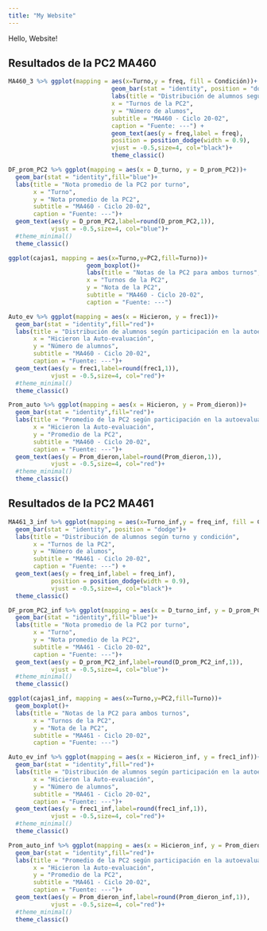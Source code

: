 ```yaml
---
title: "My Website"
---
```


Hello, Website!

## Resultados de la PC2 MA460

```r
MA460_3 %>% ggplot(mapping = aes(x=Turno,y = freq, fill = Condición))+
                             geom_bar(stat = "identity", position = "dodge")+
                             labs(title = "Distribución de alumnos según turno y condición",
                             x = "Turnos de la PC2",
                             y = "Número de alumos",
                             subtitle = "MA460 - Ciclo 20-02",
                             caption = "Fuente: ---") +
                             geom_text(aes(y = freq,label = freq),
                             position = position_dodge(width = 0.9),
                             vjust = -0.5,size=4, col="black")+
                             theme_classic()
```

```r
DF_prom_PC2 %>% ggplot(mapping = aes(x = D_turno, y = D_prom_PC2))+
  geom_bar(stat = "identity",fill="blue")+
  labs(title = "Nota promedio de la PC2 por turno",
       x = "Turno",
       y = "Nota promedio de la PC2",
       subtitle = "MA460 - Ciclo 20-02",
       caption = "Fuente: ---")+
  geom_text(aes(y = D_prom_PC2,label=round(D_prom_PC2,1)),
            vjust = -0.5,size=4, col="blue")+
  #theme_minimal()    
  theme_classic()
```

```r
ggplot(cajas1, mapping = aes(x=Turno,y=PC2,fill=Turno))+
                      geom_boxplot()+
                      labs(title = "Notas de la PC2 para ambos turnos",
                      x = "Turnos de la PC2",
                      y = "Nota de la PC2",
                      subtitle = "MA460 - Ciclo 20-02",
                      caption = "Fuente: ---")
```

```r
Auto_ev %>% ggplot(mapping = aes(x = Hicieron, y = frec1))+
  geom_bar(stat = "identity",fill="red")+
  labs(title = "Distribución de alumnos según participación en la autoevaluación de la PC2",
       x = "Hicieron la Auto-evaluación",
       y = "Número de alumnos",
       subtitle = "MA460 - Ciclo 20-02",
       caption = "Fuente: ---")+
  geom_text(aes(y = frec1,label=round(frec1,1)), 
            vjust = -0.5,size=4, col="red")+
  #theme_minimal()    
  theme_classic()
```

```r
Prom_auto %>% ggplot(mapping = aes(x = Hicieron, y = Prom_dieron))+
  geom_bar(stat = "identity",fill="red")+
  labs(title = "Promedio de la PC2 según participación en la autoevaluación de la PC2",
       x = "Hicieron la Auto-evaluación",
       y = "Promedio de la PC2",
       subtitle = "MA460 - Ciclo 20-02",
       caption = "Fuente: ---")+
  geom_text(aes(y = Prom_dieron,label=round(Prom_dieron,1)), 
            vjust = -0.5,size=4, col="red")+
  #theme_minimal()    
  theme_classic()
```

## Resultados de la PC2 MA461

```r
MA461_3_inf %>% ggplot(mapping = aes(x=Turno_inf,y = freq_inf, fill = Condición_inf))+
  geom_bar(stat = "identity", position = "dodge")+
  labs(title = "Distribución de alumnos según turno y condición",
       x = "Turnos de la PC2",
       y = "Número de alumos",
       subtitle = "MA461 - Ciclo 20-02",
       caption = "Fuente: ---") +
  geom_text(aes(y = freq_inf,label = freq_inf),
            position = position_dodge(width = 0.9),
            vjust = -0.5,size=4, col="black")+
  theme_classic()
```

```r
DF_prom_PC2_inf %>% ggplot(mapping = aes(x = D_turno_inf, y = D_prom_PC2_inf))+
  geom_bar(stat = "identity",fill="blue")+
  labs(title = "Nota promedio de la PC2 por turno",
       x = "Turno",
       y = "Nota promedio de la PC2",
       subtitle = "MA461 - Ciclo 20-02",
       caption = "Fuente: ---")+
  geom_text(aes(y = D_prom_PC2_inf,label=round(D_prom_PC2_inf,1)),
            vjust = -0.5,size=4, col="blue")+
  #theme_minimal()    
  theme_classic()

```

```r
ggplot(cajas1_inf, mapping = aes(x=Turno,y=PC2,fill=Turno))+
  geom_boxplot()+
  labs(title = "Notas de la PC2 para ambos turnos",
       x = "Turnos de la PC2",
       y = "Nota de la PC2",
       subtitle = "MA461 - Ciclo 20-02",
       caption = "Fuente: ---")
```

```r
Auto_ev_inf %>% ggplot(mapping = aes(x = Hicieron_inf, y = frec1_inf))+
  geom_bar(stat = "identity",fill="red")+
  labs(title = "Distribución de alumnos según participación en la autoevaluación de la PC2",
       x = "Hicieron la Auto-evaluación",
       y = "Número de alumnos",
       subtitle = "MA461 - Ciclo 20-02",
       caption = "Fuente: ---")+
  geom_text(aes(y = frec1_inf,label=round(frec1_inf,1)), 
            vjust = -0.5,size=4, col="red")+
  #theme_minimal()    
  theme_classic()

```

```r
Prom_auto_inf %>% ggplot(mapping = aes(x = Hicieron_inf, y = Prom_dieron_inf))+
  geom_bar(stat = "identity",fill="red")+
  labs(title = "Promedio de la PC2 según participación en la autoevaluación de la PC2",
       x = "Hicieron la Auto-evaluación",
       y = "Promedio de la PC2",
       subtitle = "MA461 - Ciclo 20-02",
       caption = "Fuente: ---")+
  geom_text(aes(y = Prom_dieron_inf,label=round(Prom_dieron_inf,1)), 
            vjust = -0.5,size=4, col="red")+
  #theme_minimal()    
  theme_classic()
```

